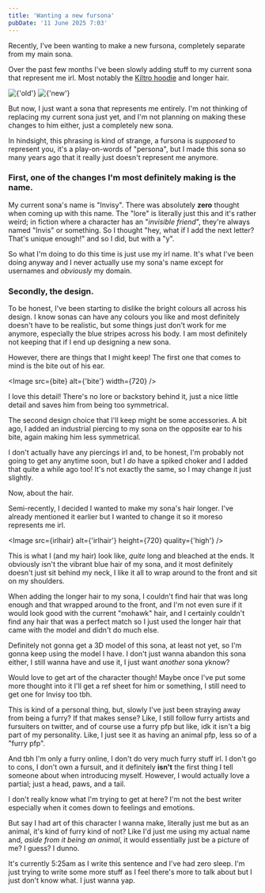 ```yaml
---
title: 'Wanting a new fursona'
pubDate: '11 June 2025 7:03'
---
```


Recently, I've been wanting to make a new fursona, completely separate from my main sona.

Over the past few months I've been slowly adding stuff to my current sona that represent me irl.
Most notably the [Kiltro hoodie](https://kiltro-music.myshopify.com/products/pre-order-cincinero-hooded-sweatshirt-black) and longer hair.

<div class='two img'>
  <Image src={older} alt={'old'} height={720} loading={'eager'} />
  <Image src={newer} alt={'new'} height={720} loading={'eager'} />
</div>

But now, I just want a sona that represents me entirely. I'm not thinking of replacing my current sona just yet, and I'm not planning on making these changes to him either, just a completely new sona.

In hindsight, this phrasing is kind of strange, a fursona is *supposed* to represent you, it's a play-on-words of "persona", but I made this sona so many years ago that it really just doesn't represent me anymore.

### First, one of the changes I'm most definitely making is the name.

My current sona's name is "Invisy". There was absolutely **zero** thought when coming up with this name.
The "lore" is literally just this and it's rather weird; in fiction where a character has an "*invisible friend*", they're always named "Invis" or something. So I thought "hey, what if I add the next letter? That's unique enough!" and so I did, but with a "y".

So what I'm doing to do this time is just use my irl name. It's what I've been doing anyway and I never actually use my sona's name except for usernames and *obviously* my domain.

### Secondly, the design.

To be honest, I've been starting to dislike the bright colours all across his design. I know sonas can have any colours you like and most definitely doesn't have to be realistic, but some things just don't work for me anymore, especially the blue stripes across his body. I am most definitely not keeping that if I end up designing a new sona.

However, there are things that I might keep! The first one that comes to mind is the bite out of his ear.

<Image src={bite} alt={'bite'} width={720} />

I love this detail! There's no lore or backstory behind it, just a nice little detail and saves him from being too symmetrical.

The second design choice that I'll keep might be some accessories.
A bit ago, I added an industrial piercing to my sona on the opposite ear to his bite, again making him less symmetrical.

I don't actually have any piercings irl and, to be honest, I'm probably not going to get any anytime soon, but I *do* have a spiked choker and I added that quite a while ago too! It's not exactly the same, so I may change it just slightly.

<div class='gap' />

Now, about the hair.

Semi-recently, I decided I wanted to make my sona's hair longer. I've already mentioned it earlier but I wanted to change it so it moreso represents me irl.

<Image src={irlhair} alt={'irlhair'} height={720} quality={'high'} />

This is what I (and my hair) look like, *quite* long and bleached at the ends. It obviously isn't the vibrant blue hair of my sona, and it most definitely doesn't just sit behind my neck, I like it all to wrap around to the front and sit on my shoulders.

When adding the longer hair to my sona, I couldn't find hair that was long enough and that wrapped around to the front, and I'm not even sure if it would look good with the current "mohawk" hair, and I certainly couldn't find any hair that was a perfect match so I just used the longer hair that came with the model and didn't do much else.

<div class='gap' />

Definitely not gonna get a 3D model of this sona, at least not yet, so I'm gonna keep using the model I have. I don't just wanna abandon this sona either, I still wanna have and use it, I just want *another* sona yknow?

Would love to get art of the character though! Maybe once I've put some more thought into it I'll get a ref sheet for him or something, I still need to get one for Invisy too tbh.

<div class='gap' />

This is kind of a personal thing, but, slowly I've just been straying away from being a furry? If that makes sense?
Like, I still follow furry artists and fursuiters on twitter, and of course use a furry pfp but like, idk it isn't a big part of my personality. Like, I just see it as having an animal pfp, less so of a "furry pfp".

And tbh I'm only a furry online, I don't do very much furry stuff irl. I don't go to cons, I don't own a fursuit, and it definitely **isn't** the first thing I tell someone about when introducing myself. However, I would actually love a partial; just a head, paws, and a tail.

<div class='gap' />

I don't really know what I'm trying to get at here? I'm not the best writer especially when it comes down to feelings and emotions.

But say I had art of this character I wanna make, literally just me but as an animal, it's kind of furry kind of not? Like I'd just me using my actual name and, *aside from it being an animal*, it would essentially just be a picture of me? I guess? I dunno.

It's currently 5:25am as I write this sentence and I've had zero sleep. I'm just trying to write some more stuff as I feel there's more to talk about but I just don't know what. I just wanna yap.